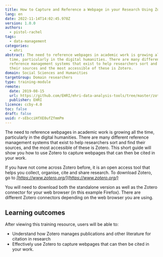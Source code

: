 ```yaml
---
title: How to Capture and Reference a Webpage in your Research Using Zotero
lang: en
date: 2022-11-14T14:02:45.978Z
version: 1.0.0
authors:
  - pistol-rachel
tags:
  - data-management
categories:
  - ehri
abstract: The need to reference webpages in academic work is growing all the
  time, particularly in the digital humanities. There are many different
  reference management systems that exist to help researchers sort and find
  their sources and the most accessible of these is Zotero.
domain: Social Sciences and Humanities
targetGroup: Domain researchers
type: training-module
remote:
  date: 2019-08-15
  url: https://github.com/EHRI/ehri-data-analysis-tools/tree/master/zotero
  publisher: EHRI
licence: ccby-4.0
toc: false
draft: false
uuid: r-sEbcciHfXE0ufZfmmPm
---
```


The need to reference webpages in academic work is growing all the time, particularly in the digital humanities. There are many different reference management systems that exist to help researchers sort and find their sources, and the most accessible of these is Zotero. This short guide will show you how to use Zotero to capture webpages that can then be cited in your work.

If you have not come across Zotero before, it is an open access tool that helps you collect, organise, cite and share research. To download Zotero, go to _[https://www.zotero.org/](https://www.zotero.org/)_

You will need to download both the standalone version as well as the Zotero connector for your web browser (in this example Firefox). There are different Zotero connectors depending on the web browser you are using.

## Learning outcomes

After viewing this training resource, users will be able to:

- Understand how Zotero manages publications and other literature for citation in research
- Effectively use Zotero to capture webpages that can then be cited in your work.

<ExternalResource
  title="Interested in learning more?"
  subtitle="Check out How to capture and reference a webpage in your research using Zotero"
  url="https://github.com/EHRI/ehri-data-analysis-tools/tree/master/zotero"
/>
